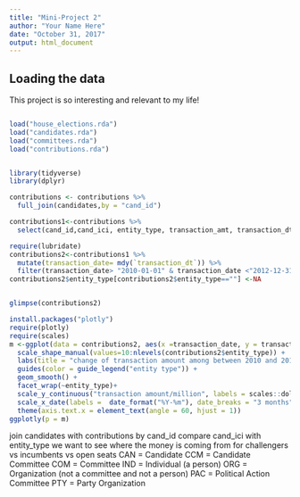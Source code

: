 ```yaml
---
title: "Mini-Project 2"
author: "Your Name Here"
date: "October 31, 2017"
output: html_document
---
```



## Loading the data

This project is so interesting and relevant to my life!

```r

```

```r
load("house_elections.rda")
load("candidates.rda")
load("committees.rda")
load("contributions.rda")


library(tidyverse)
library(dplyr)

contributions <- contributions %>%
  full_join(candidates,by = "cand_id")

contributions1<-contributions %>% 
  select(cand_id,cand_ici, entity_type, transaction_amt, transaction_dt)

require(lubridate)
contributions2<-contributions1 %>%
  mutate(transaction_date= mdy(`transaction_dt`)) %>%
  filter(transaction_date> "2010-01-01" & transaction_date <"2012-12-31")
contributions2$entity_type[contributions2$entity_type==""] <-NA


glimpse(contributions2)

install.packages("plotly")
require(plotly)
require(scales)
m <-ggplot(data = contributions2, aes(x =transaction_date, y = transaction_amt/1000000, color = entity_type, shape = entity_type)) +  
  scale_shape_manual(values=10:nlevels(contributions2$entity_type)) + 
  labs(title = "change of transaction amount among between 2010 and 2012 on different entity type")+
  guides(color = guide_legend("entity type")) +
  geom_smooth() +
  facet_wrap(~entity_type)+
  scale_y_continuous("transaction amount/million", labels = scales::dollar) +
  scale_x_date(labels =  date_format("%Y-%m"), date_breaks = "3 months") + 
  theme(axis.text.x = element_text(angle = 60, hjust = 1))
ggplotly(p = m)
```


join candidates with contributions by cand_id
compare cand_ici with entity_type
we want to see where the money is coming from for challengers vs incumbents vs open seats CAN = Candidate
CCM = Candidate Committee
COM = Committee
IND = Individual (a person)
ORG = Organization (not a committee and not a person)
PAC = Political Action Committee
PTY = Party Organization


